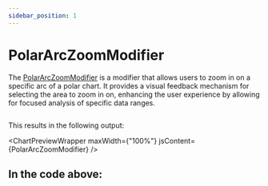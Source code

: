 ```yaml
---
sidebar_position: 1
---
```


# PolarArcZoomModifier



The [PolarArcZoomModifier](https://www.scichart.com/documentation/js/v4/typedoc/classes/polararczoommodifier.html) is a modifier that allows users to zoom in on a specific arc of a polar chart. It provides a visual feedback mechanism for selecting the area to zoom in on, enhancing the user experience by allowing for focused analysis of specific data ranges.

```ts file=./demo.js start=region_A_start end=region_A_end
```

This results in the following output:

<ChartPreviewWrapper maxWidth={"100%"} jsContent={PolarArcZoomModifier} />

In the code above:
- 